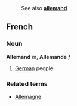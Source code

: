 :See also '''[[allemand]]'''
==French==
===Noun===
'''Allemand''' ''m'', '''Allemande''' ''f''

# [[German]] people

===Related terms===
*[[Allemagne]]